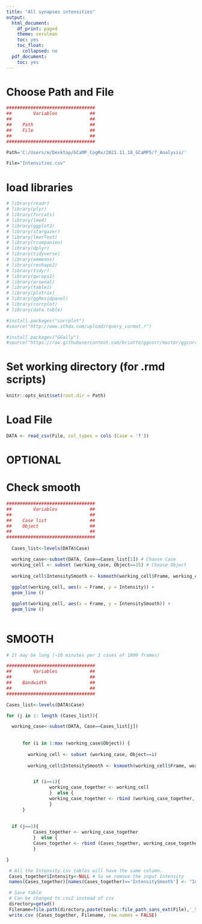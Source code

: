 ---
title: "All synapses intensities"
output:
  html_document:
    df_print: paged
    theme: cerulean
    toc: yes
    toc_float:
      collapsed: no
  pdf_document:
    toc: yes
---

# Choose Path and File
```{r}
#################################
##        Variables            ##
##                             ##
##    Path                     ##
##    File                     ##
##                             ##
#################################

Path='C:/Users/m/Desktop/GCaMP_CogRx/2021.11.18_GCaMP5/7_Analysis/'

File="Intensities.csv"

```

# load libraries
```{r}

# library(readr)
# library(plyr)
# library(forcats)
# library(lme4)
# library(ggplot2)
# library(stargazer)
# library(lmerTest)
# library(rcompanion)
# library(dplyr)
# library(tidyverse)
# library(emmeans)
# library(reshape2)
# library(tidyr)
# library(qwraps2)
# library(arsenal)
# library(table1)
# library(plotrix)
# library(ggResidpanel)
# library(corrplot)
# library(data.table)

#install.packages("corrplot")
#source("http://www.sthda.com/upload/rquery_cormat.r")

#install.packages("GGally")
#source("https://raw.githubusercontent.com/briatte/ggcorr/master/ggcorr.R")


```

# Set working directory (for .rmd scripts)
```{r setup}

knitr::opts_knit$set(root.dir = Path)

```

# Load File
```{r}

DATA <- read_csv(File, col_types = cols (Case = 'f'))

```

# OPTIONAL
# Check smooth
```{r}

#################################
##        Variables            ##
##                             ##
##    Case list                ##
##    Object                   ##
##                             ##
#################################
  
  Cases_list<-levels(DATA$Case)

  working_case<-subset(DATA, Case==Cases_list[1]) # Choose Case
  working_cell <- subset (working_case, Object==15) # Choose Object
  
  working_cell$IntensitySmooth <- ksmooth(working_cell$Frame, working_cell$Intensity, bandwidth = 10)$y # Choose the size of the smoothing
 
  ggplot(working_cell, aes(x = Frame, y = Intensity)) +
  geom_line () 

  ggplot(working_cell, aes(x = Frame, y = IntensitySmooth)) +
  geom_line ()
  
```

# SMOOTH
```{r}
# It may be long (~10 minutes per 3 cases of 1800 frames)

#################################
##        Variables            ##
##                             ##
##    Bandwidth                ##
##                             ##
#################################

Cases_list<-levels(DATA$Case)

for (j in 1: length (Cases_list)){

  working_case<-subset(DATA, Case==Cases_list[j])
  
  
      for (i in 1:max (working_case$Object)) {
  
        working_cell <- subset (working_case, Object==i)
        
        working_cell$IntensitySmooth <- ksmooth(working_cell$Frame, working_cell$Intensity, bandwidth = 10)$y # Choose the size of the smoothing


          if (i==1){
                working_case_together <- working_cell
                }  else {
                working_case_together <- rbind (working_case_together, working_cell)
                }
      }
  
  
  if (j==1){
          Cases_together <- working_case_together
          }  else {
          Cases_together <- rbind (Cases_together, working_case_together)
          }

}

 # All the Intensity.csv tables will have the same column.
 Cases_together$Intensity<-NULL # So we remove the input Intensity
 names(Cases_together)[names(Cases_together)=='IntensitySmooth'] <- "Intensity" # And rename the smoothed. Only by the name of the file is known this is smoothed.  

 # Save table
 # Can be changed to csv2 instead of csv
 directory=getwd()
 Filename=file.path(directory,paste(tools::file_path_sans_ext(File),'_Smooth.csv', sep=''))
 write.csv (Cases_together, Filename, row.names = FALSE)
  
```

    
